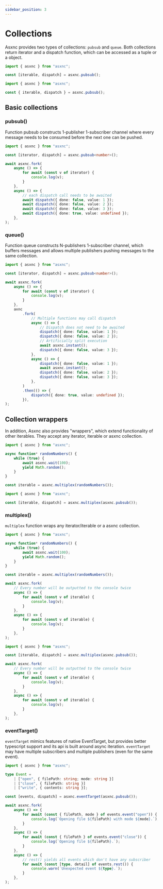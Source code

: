 ```yaml
---
sidebar_position: 3
---
```



# Collections

Asxnc provides two types of collections: `pubsub` and `queue`. Both
collections return iterator and a dispatch function, which can be accessed as a
tuple or a object.

<Tabs>
<TabItem value="tuple" label="Tuple">

```ts
import { asxnc } from "asxnc";

const [iterable, dispatch] = asxnc.pubsub();
```

</TabItem>

<TabItem value="object" label="Object">

```ts
import { asxnc } from "asxnc";

const { iterable, dispatch } = asxnc.pubsub();
```

</TabItem>
</Tabs>

## Basic collections

### pubsub()

Function pubsub constructs 1-publisher 1-subscriber channel where every message
needs to be consumed before the next one can be pushed.

```ts title="example.ts"
import { asxnc } from "asxnc";

const [iterator, dispatch] = asxnc.pubsub<number>();

await asxnc.fork(
	async () => {
		for await (const v of iterator) {
			console.log(v);
		}
	},
	async () => {
		// each dispatch call needs to be awaited
		await dispatch({ done: false, value: 1 });
		await dispatch({ done: false, value: 2 });
		await dispatch({ done: false, value: 3 });
		await dispatch({ done: true, value: undefined });
	},
);
```

### queue()

Function queue constructs N-publishers 1-subscriber channel, which buffers
messages and allows multiple publishers pushing messages to the same collection.

```ts title="example.ts"
import { asxnc } from "asxnc";

const [iterator, dispatch] = asxnc.pubsub<number>();

await asxnc.fork(
	async () => {
		for await (const v of iterator) {
			console.log(v);
		}
	},
	axnc
		.fork(
			// Multiple functions may call dispatch
			async () => {
				// Dispatch does not need to be awaited
				dispatch({ done: false, value: 1 });
				dispatch({ done: false, value: 2 });
				// Artificially split execution
				await asxnc.instant();
				dispatch({ done: false, value: 3 });
			},
			async () => {
				dispatch({ done: false, value: 1 });
				await asxnc.instant();
				dispatch({ done: false, value: 2 });
				dispatch({ done: false, value: 3 });
			},
		)
		.then(() => {
			dispatch({ done: true, value: undefined });
		}),
);
```

## Collection wrappers

In addition, Asxnc also provides "wrappers", which extend
functionality of other iterables. They accept any iterator, iterable or asxnc
collection.

<Tabs>
<TabItem value="iterator" label="Iterator / iterable">

```ts
import { asxnc } from "asxnc";

async function* randomNumbers() {
	while (true) {
		await asxnc.wait(100);
		yield Math.random();
	}
}

const iterable = asxnc.multiplex(randomNumbers());
```

</TabItem>

<TabItem value="collection" label="Asxnc collection">

```ts
import { asxnc } from "asxnc";

const [iterable, dispatch] = asxnc.multiplex(asxnc.pubsub());
```

</TabItem>
</Tabs>

### multiplex()

`multiplex` function wraps any iterator/iterable or a asxnc collection.

<Tabs>
<TabItem value="iterator" label="Iterator / iterable">

```ts
import { asxnc } from "asxnc";

async function* randomNumbers() {
	while (true) {
		await asxnc.wait(100);
		yield Math.random();
	}
}

const iterable = asxnc.multiplex(randomNumbers());

await asxnc.fork(
	// Every number will be outputted to the console twice
	async () => {
		for await (const v of iterable) {
			console.log(v);
		}
	},
	async () => {
		for await (const v of iterable) {
			console.log(v);
		}
	},
);
```

</TabItem>

<TabItem value="collection" label="Asxnc collection">

```ts
import { asxnc } from "asxnc";

const [iterable, dispatch] = asxnc.multiplex(asxnc.pubsub());

await asxnc.fork(
	// Every number will be outputted to the console twice
	async () => {
		for await (const v of iterable) {
			console.log(v);
		}
	},
	async () => {
		for await (const v of iterable) {
			console.log(v);
		}
	},
);
```

</TabItem>
</Tabs>

### eventTarget()

`eventTarget` mimics features of native EventTarget, but provides better typescript
support and its api is built around async iteration. `eventTarget` may have
multiple subscribers and multiple publishers (even for the same event).

```ts
import { asxnc } from "asxnc";

type Event =
	| ["open", { filePath: string; mode: string }]
	| ["close", { filePath: string }]
	| ["write", { contents: string }];

const [events, dispatch] = asxnc.eventTarget(asxnc.pubsub());

await asxnc.fork(
	async () => {
		for await (const { filePath, mode } of events.event("open")) {
			console.log(`Opening file ${filePath} with mode ${mode}.`);
		}
	},
	async () => {
		for await (const { filePath } of events.event("close")) {
			console.log(`Opening file ${filePath}.`);
		}
	},
	async () => {
		// rest() yields all events which don't have any subscriber
		for await (const [type, detail] of events.rest()) {
			console.warn(`Unexpected event ${type}.`);
		}
	},
);
```
